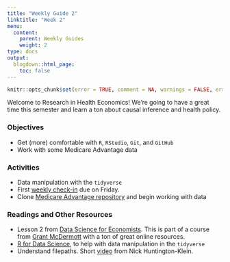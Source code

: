 ```yaml
---
title: "Weekly Guide 2"
linktitle: "Week 2"
menu:
  content:
    parent: Weekly Guides
    weight: 2
type: docs
output:
  blogdown::html_page:
    toc: false
---
```


```r
knitr::opts_chunk$set(error = TRUE, comment = NA, warnings = FALSE, errors = FALSE, messages = FALSE, tidy = FALSE, echo = FALSE)
```

Welcome to Research in Health Economics! We're going to have a great time this semester and learn a ton about causal inference and health policy.

### Objectives

- Get (more) comfortable with `R`, `RStudio`, `Git`, and `GitHub`
- Work with some Medicare Advantage data

### Activities 

- Data manipulation with the `tidyverse`
- First [weekly check-in](/assignment/weekly-check-in.html) due on Friday.
- Clone [Medicare Advantage repository](https://github.com/imccart-test/ma) and begin working with data 

### Readings and Other Resources
- Lesson 2 from [Data Science for Economists](https://github.com/uo-ec607/lectures). This is part of a course from [Grant McDermott](https://grantmcdermott.com/) with a ton of great online resources.
- [R for Data Science](https://r4ds.had.co.nz/), to help with data manipulation in the `tidyverse`
- Understand filepaths. Short [video](https://youtu.be/NG7Y0kkGR8g) from Nick Huntington-Klein.